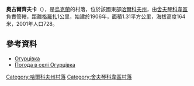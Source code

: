{{coord|49|40|36|N|37|10|14|E|scale:100000_region:UA|display=title}}

'''奧古爾齊夫卡'''（{{lang-uk|Огурцівка}}），是[[烏克蘭|烏克蘭]]的村落，位於該國東部[[哈爾科夫州|哈爾科夫州]]，由[[舍夫琴科韋區|舍夫琴科韋區]]負責管轄，距離[[格羅扎_(舍夫琴科韋區)|格羅扎]]1公里，始建於1906年，面積1.31平方公里，海拔高度164米，2001年人口728。

==參考資料==
* [http://w1.c1.rada.gov.ua/pls/z7502/A005?rdat1=09.01.2009&rf7571=34196 Огурцівка]{{dead link|date=2017年12月 |bot=InternetArchiveBot |fix-attempted=yes }}
* [http://weather.in.ua/ua/har'kovskaja/18466 Погода в селі Огурцівка] {{Wayback|url=http://weather.in.ua/ua/har'kovskaja/18466 |date=20160323020704 }}

{{DEFAULTSORT:Огурцівка}}
[[Category:哈爾科夫州村落|Category:哈爾科夫州村落]]
[[Category:舍夫琴科韋區村落|Category:舍夫琴科韋區村落]]


{{Kharkiv-geo-stub}}